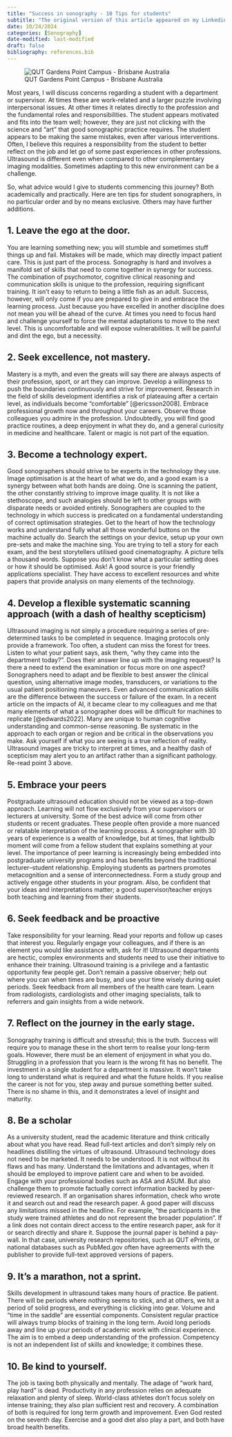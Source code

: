 ```yaml
---
title: "Success in sonography - 10 Tips for students"
subtitle: "The original version of this article appeared on my Linkedin page- Feb 22, 2022"
date: 10/24/2024
categories: [Sonography]
date-modified: last-modified
draft: false
bibliography: references.bib
---
```


![QUT Gardens Point Campus - Brisbane Australia](QUT_campus.jpg)

Most years, I will discuss concerns regarding a student with a department or supervisor. At times these are work-related and a larger puzzle involving interpersonal issues. At other times it relates directly to the profession and the fundamental roles and responsibilities. The student appears motivated and fits into the team well; however, they are just not clicking with the science and "art" that good sonographic practice requires. The student appears to be making the same mistakes, even after various interventions. Often, I believe this requires a responsibility from the student to better reflect on the job and let go of some past experiences in other professions. Ultrasound is different even when compared to other complementary imaging modalities. Sometimes adapting to this new environment can be a challenge.


So, what advice would I give to students commencing this journey? Both academically and practically. Here are ten tips for student sonographers, in no particular order and by no means exclusive. Others may have further additions.

## 1. Leave the ego at the door.

You are learning something new; you will stumble and sometimes stuff things up and fail. Mistakes will be made, which may directly impact patient care. This is just part of the process. Sonography is hard and involves a manifold set of skills that need to come together in synergy for success. The combination of psychomotor, cognitive clinical reasoning and communication skills is unique to the profession, requiring significant training. It isn't easy to return to being a little fish as an adult. Success, however, will only come if you are prepared to give in and embrace the learning process. Just because you have excelled in another discipline does not mean you will be ahead of the curve. At times you need to focus hard and challenge yourself to force the mental adaptations to move to the next level. This is uncomfortable and will expose vulnerabilities. It will be painful and dint the ego, but a necessity.

## 2. Seek excellence, not mastery.

Mastery is a myth, and even the greats will say there are always aspects of their profession, sport, or art they can improve. Develop a willingness to push the boundaries continuously and strive for improvement. Research in the field of skills development identifies a risk of plateauing after a certain level, as individuals become "comfortable" [@ericsson2008]. Embrace professional growth now and throughout your careers. Observe those colleagues you admire in the profession. Undoubtedly, you will find good practice routines, a deep enjoyment in what they do, and a general curiosity in medicine and healthcare. Talent or magic is not part of the equation.

## 3. Become a technology expert.

Good sonographers should strive to be experts in the technology they use. Image optimisation is at the heart of what we do, and a good exam is a synergy between what both hands are doing. One is scanning the patient, the other constantly striving to improve image quality. It is not like a stethoscope, and such analogies should be left to other groups with disparate needs or avoided entirely. Sonographers are coupled to the technology in which success is predicated on a fundamental understanding of correct optimisation strategies. Get to the heart of how the technology works and understand fully what all those wonderful buttons on the machine actually do. Search the settings on your device, setup up your own pre-sets and make the machine sing. You are trying to tell a story for each exam, and the best storytellers utilised good cinematography. A picture tells a thousand words. Suppose you don't know what a particular setting does or how it should be optimised. Ask! A good source is your friendly applications specialist. They have access to excellent resources and white papers that provide analysis on many elements of the technology.

## 4. Develop a flexible systematic scanning approach (with a dash of healthy scepticism)

Ultrasound imaging is not simply a procedure requiring a series of pre-determined tasks to be completed in sequence. Imaging protocols only provide a framework. Too often, a student can miss the forest for trees. Listen to what your patient says, ask them, "why they came into the department today?". Does their answer line up with the imaging request? Is there a need to extend the examination or focus more on one aspect? Sonographers need to adapt and be flexible to best answer the clinical question, using alternative image modes, transducers, or variations to the usual patient positioning maneuvers. Even advanced communication skills are the difference between the success or failure of the exam. In a recent article on the impacts of AI, it became clear to my colleagues and me that many elements of what a sonographer does will be difficult for machines to replicate [@edwards2022]. Many are unique to human cognitive understanding and common-sense reasoning. Be systematic in the approach to each organ or region and be critical in the observations you make. Ask yourself if what you are seeing is a true reflection of reality. Ultrasound images are tricky to interpret at times, and a healthy dash of scepticism may alert you to an artifact rather than a significant pathology. Re-read point 3 above.

## 5. Embrace your peers

Postgraduate ultrasound education should not be viewed as a top-down approach. Learning will not flow exclusively from your supervisors or lecturers at university. Some of the best advice will come from other students or recent graduates. These people often provide a more nuanced or relatable interpretation of the learning process. A sonographer with 30 years of experience is a wealth of knowledge, but at times, that lightbulb moment will come from a fellow student that explains something at your level. The importance of peer learning is increasingly being embedded into postgraduate university programs and has benefits beyond the traditional lecturer–student relationship. Employing students as partners promotes metacognition and a sense of interconnectedness. Form a study group and actively engage other students in your program. Also, be confident that your ideas and interpretations matter; a good supervisor/teacher enjoys both teaching and learning from their students.

## 6. Seek feedback and be proactive

Take responsibility for your learning. Read your reports and follow up cases that interest you. Regularly engage your colleagues, and if there is an element you would like assistance with, ask for it! Ultrasound departments are hectic, complex environments and students need to use their initiative to enhance their training. Ultrasound training is a privilege and a fantastic opportunity few people get. Don't remain a passive observer; help out where you can when times are busy, and use your time wisely during quiet periods. Seek feedback from all members of the health care team. Learn from radiologists, cardiologists and other imaging specialists, talk to referrers and gain insights from a wide network.

## 7. Reflect on the journey in the early stage.

Sonography training is difficult and stressful; this is the truth. Success will require you to manage these in the short term to realise your long-term goals. However, there must be an element of enjoyment in what you do. Struggling in a profession that you learn is the wrong fit has no benefit. The investment in a single student for a department is massive. It won't take long to understand what is required and what the future holds. If you realise the career is not for you, step away and pursue something better suited. There is no shame in this, and it demonstrates a level of insight and maturity.

## 8. Be a scholar

As a university student, read the academic literature and think critically about what you have read. Read full-text articles and don't simply rely on headlines distilling the virtues of ultrasound. Ultrasound technology does not need to be marketed. It needs to be understood. It is not without its flaws and has many. Understand the limitations and advantages, when it should be employed to improve patient care and when to be avoided. Engage with your professional bodies such as ASA and ASUM. But also challenge them to promote factually correct information backed by peer-reviewed research. If an organisation shares information, check who wrote it and search out and read the research paper. A good paper will discuss any limitations missed in the headline. For example, "the participants in the study were trained athletes and do not represent the broader population". If a link does not contain direct access to the entire research paper, ask for it or search directly and share it. Suppose the journal paper is behind a pay-wall. In that case, university research repositories, such as QUT ePrints, or national databases such as PubMed.gov often have agreements with the publisher to provide full-text approved versions of papers.

## 9. It's a marathon, not a sprint.

Skills development in ultrasound takes many hours of practice. Be patient. There will be periods where nothing seems to stick, and at others, we hit a period of solid progress, and everything is clicking into gear. Volume and "time in the saddle" are essential components. Consistent regular practice will always trump blocks of training in the long term. Avoid long periods away and line up your periods of academic work with clinical experience. The aim is to embed a deep understanding of the profession. Competency is not an independent list of skills and knowledge; it combines these.

## 10. Be kind to yourself.

The job is taxing both physically and mentally. The adage of "work hard, play hard" is dead. Productivity in any profession relies on adequate relaxation and plenty of sleep. World-class athletes don't focus solely on intense training; they also plan sufficient rest and recovery. A combination of both is required for long term growth and improvement. Even God rested on the seventh day. Exercise and a good diet also play a part, and both have broad health benefits.
